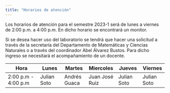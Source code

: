 ```yaml
---
title: "Horarios de atención"
---
```


Los horarios de atención para el semestre 2023-1 será de lunes a viernes de 2:00 p.m. a 4:00 p.m. En dicho horario se encontrará un monitor.

Si se desea hacer uso del laboratorio se tendrá que hacer una solicitud a través de la secretaría del Departamento de Matemáticas y Ciencias Naturales o a través del coordinador Abel Álvarez Bustos. Para dicho ingreso se necesitará el acompañamiento de un docente.

|Hora |Lunes |Martes |Miercoles |Jueves |Viernes |
|--------------|-----------|-----------|-----------|-----------|-----------|
|2:00 p.m - 4:00 p.m|Julian Soto |Andrés Guaca |Juan José Ruiz |Julian Soto |Julian Soto |